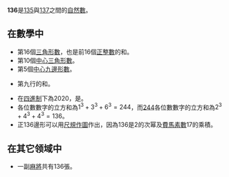 {{Unreferenced|time=2020-05-22T11:17:30+00:00}}
{{noteTA|G1=Math}}
{{整数
| 质因数分解 = <math>2^3 \times 17</math>
| 罗马数字 = CXXXVI
}}
'''136'''是[[135|135]]與[[137|137]]之間的[[自然数|自然數]]。

== 在數學中 ==
{{數字性質|use math=yes}}
*第16個[[三角形數|三角形數]]，也是前16個[[正整數|正整數]]的和。
*第10個[[中心三角形數|中心三角形數]]。
*第5個[[中心九邊形數|中心九邊形數]]。
*{{link-en|Lozanić三角形|Lozanić's triangle}}第九行的和。
*在[[四進制|四進制]]下為2020，是{{link-en|自我描述數|self-descriptive number}}。
*各位數數字的立方和為<math>1^3 + 3^3 + 6^3 = 244</math>，而[[244|244]]各位數數字的立方和為<math>2^3 + 4^3 + 4^3 = 136</math>。
*正136邊形可以用[[尺規作圖|尺規作圖]]作出，因為136是2的次幂及[[費馬數|費馬素數]]17的乘積。

== 在其它领域中 ==
*一副[[麻將|麻將]]共有136張。

{{Num-stub}}